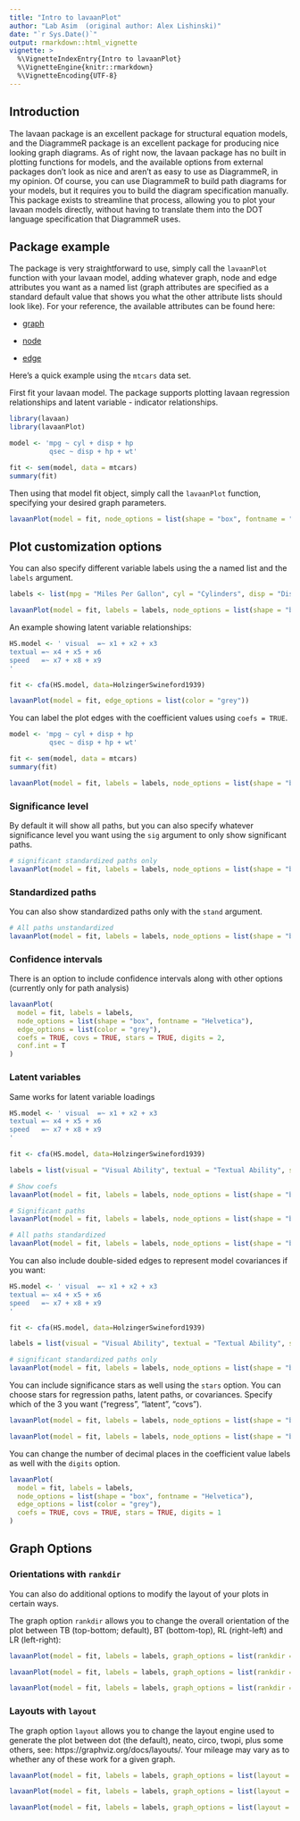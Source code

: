 ```yaml
---
title: "Intro to lavaanPlot"
author: "Lab Asim  (original author: Alex Lishinski)"
date: "`r Sys.Date()`"
output: rmarkdown::html_vignette
vignette: >
  %\VignetteIndexEntry{Intro to lavaanPlot}
  %\VignetteEngine{knitr::rmarkdown}
  %\VignetteEncoding{UTF-8}
---
```


## Introduction

The lavaan package is an excellent package for structural equation models, and the DiagrammeR package is an excellent package for producing nice looking graph diagrams. As of right now, the lavaan package has no built in plotting functions for models, and the available options from external packages don't look as nice and aren't as easy to use as DiagrammeR, in my opinion. Of course, you can use DiagrammeR to build path diagrams for your models, but it requires you to build the diagram specification manually. This package exists to streamline that process, allowing you to plot your lavaan models directly, without having to translate them into the DOT language specification that DiagrammeR uses.

## Package example

The package is very straightforward to use, simply call the `lavaanPlot` function with your lavaan model, adding whatever graph, node and edge attributes you want as a named list (graph attributes are specified as a standard default value that shows you what the other attribute lists should look like). For your reference, the available attributes can be found here: 

* [graph](https://graphviz.org/docs/graph/) 

* [node](https://graphviz.org/docs/nodes/)

* [edge](https://graphviz.org/docs/edges/)


Here's a quick example using the `mtcars` data set. 

First fit your lavaan model. The package supports plotting lavaan regression relationships and latent variable - indicator relationships.

```r
library(lavaan)
library(lavaanPlot)

model <- 'mpg ~ cyl + disp + hp
          qsec ~ disp + hp + wt'

fit <- sem(model, data = mtcars)
summary(fit)
```

Then using that model fit object, simply call the `lavaanPlot` function, specifying your desired graph parameters.

```r
lavaanPlot(model = fit, node_options = list(shape = "box", fontname = "Helvetica"), edge_options = list(color = "grey"), coefs = FALSE)
```
## Plot customization options

You can also specify different variable labels using the a named list and the `labels` argument.

```r
labels <- list(mpg = "Miles Per Gallon", cyl = "Cylinders", disp = "Displacement", hp = "Horsepower", qsec = "Speed", wt = "Weight")

lavaanPlot(model = fit, labels = labels, node_options = list(shape = "box", fontname = "Helvetica"), edge_options = list(color = "grey"), coefs = FALSE)
```

An example showing latent variable relationships:

```r
HS.model <- ' visual  =~ x1 + x2 + x3      
textual =~ x4 + x5 + x6
speed   =~ x7 + x8 + x9 
'

fit <- cfa(HS.model, data=HolzingerSwineford1939)

lavaanPlot(model = fit, edge_options = list(color = "grey"))
```

You can label the plot edges with the coefficient values using `coefs = TRUE`. 

```r
model <- 'mpg ~ cyl + disp + hp
          qsec ~ disp + hp + wt'

fit <- sem(model, data = mtcars)
summary(fit)

lavaanPlot(model = fit, labels = labels, node_options = list(shape = "box", fontname = "Helvetica"), edge_options = list(color = "grey"), coefs = TRUE)
```

### Significance level
By default it will show all paths, but you can also specify whatever significance level you want using the `sig` argument to only show significant paths.

```r
# significant standardized paths only
lavaanPlot(model = fit, labels = labels, node_options = list(shape = "box", fontname = "Helvetica"), edge_options = list(color = "grey"), coefs = TRUE, sig = .05)
```

### Standardized paths
You can also show standardized paths only with the `stand` argument.

```r
# All paths unstandardized
lavaanPlot(model = fit, labels = labels, node_options = list(shape = "box", fontname = "Helvetica"), edge_options = list(color = "grey"), coefs = TRUE, stand = TRUE)
```

### Confidence intervals
There is an option to include confidence intervals along with other options (currently only for path analysis)

```r
lavaanPlot(
  model = fit, labels = labels, 
  node_options = list(shape = "box", fontname = "Helvetica"), 
  edge_options = list(color = "grey"), 
  coefs = TRUE, covs = TRUE, stars = TRUE, digits = 2,
  conf.int = T
)
```


### Latent variables
Same works for latent variable loadings

```r
HS.model <- ' visual  =~ x1 + x2 + x3      
textual =~ x4 + x5 + x6
speed   =~ x7 + x8 + x9 
'

fit <- cfa(HS.model, data=HolzingerSwineford1939)

labels = list(visual = "Visual Ability", textual = "Textual Ability", speed = "Speed Ability")

# Show coefs
lavaanPlot(model = fit, labels = labels, node_options = list(shape = "box", fontname = "Helvetica"), edge_options = list(color = "grey"), coefs = TRUE)

# Significant paths
lavaanPlot(model = fit, labels = labels, node_options = list(shape = "box", fontname = "Helvetica"), edge_options = list(color = "grey"), coefs = TRUE, sig = .05)

# All paths standardized
lavaanPlot(model = fit, labels = labels, node_options = list(shape = "box", fontname = "Helvetica"), edge_options = list(color = "grey"), coefs = TRUE, stand = TRUE)
```

You can also include double-sided edges to represent model covariances if you want:

```r
HS.model <- ' visual  =~ x1 + x2 + x3      
textual =~ x4 + x5 + x6
speed   =~ x7 + x8 + x9 
'

fit <- cfa(HS.model, data=HolzingerSwineford1939)

labels = list(visual = "Visual Ability", textual = "Textual Ability", speed = "Speed Ability")

# significant standardized paths only
lavaanPlot(model = fit, labels = labels, node_options = list(shape = "box", fontname = "Helvetica"), edge_options = list(color = "grey"), coefs = TRUE, covs = TRUE)
```

You can include significance stars as well using the `stars` option. 
You can choose stars for regression paths, latent paths, or covariances. Specify which of the 3 you want ("regress", "latent", "covs").

```r
lavaanPlot(model = fit, labels = labels, node_options = list(shape = "box", fontname = "Helvetica"), edge_options = list(color = "grey"), coefs = TRUE, covs = TRUE, stars = "covs")

lavaanPlot(model = fit, labels = labels, node_options = list(shape = "box", fontname = "Helvetica"), edge_options = list(color = "grey"), coefs = TRUE, covs = TRUE, stars = "latent")
```
You can change the number of decimal places in the coefficient value labels as well with the `digits` option.

```r
lavaanPlot(
  model = fit, labels = labels, 
  node_options = list(shape = "box", fontname = "Helvetica"), 
  edge_options = list(color = "grey"), 
  coefs = TRUE, covs = TRUE, stars = TRUE, digits = 1
)
```

## Graph Options

### Orientations with `rankdir`

You can also do additional options to modify the layout of your plots in certain ways.

The graph option `rankdir` allows you to change the overall orientation of the plot between TB (top-bottom; default), BT (bottom-top), RL (right-left) and LR (left-right):

```r
lavaanPlot(model = fit, labels = labels, graph_options = list(rankdir = "LR"), node_options = list(shape = "box", fontname = "Helvetica"), edge_options = list(color = "grey"), coefs = TRUE, covs = TRUE, stars = TRUE, digits = 1)
```

```r
lavaanPlot(model = fit, labels = labels, graph_options = list(rankdir = "RL"), node_options = list(shape = "box", fontname = "Helvetica"), edge_options = list(color = "grey"), coefs = TRUE, covs = TRUE, stars = TRUE, digits = 1)
```



```r
lavaanPlot(model = fit, labels = labels, graph_options = list(rankdir = "BT"), node_options = list(shape = "box", fontname = "Helvetica"), edge_options = list(color = "grey"), coefs = TRUE, covs = TRUE, stars = TRUE, digits = 1)
```
### Layouts with `layout`

The graph option `layout` allows you to change the layout engine used to generate the plot between dot (the default), neato, circo, twopi, plus some others, see: https://graphviz.org/docs/layouts/. Your mileage may vary as to whether any of these work for a given graph.

```r
lavaanPlot(model = fit, labels = labels, graph_options = list(layout = "neato"), node_options = list(shape = "box", fontname = "Helvetica"), edge_options = list(color = "grey"), coefs = TRUE, covs = TRUE, stars = TRUE, digits = 1)
```

```r
lavaanPlot(model = fit, labels = labels, graph_options = list(layout = "circo"), node_options = list(shape = "box", fontname = "Helvetica"), edge_options = list(color = "grey"), coefs = TRUE, covs = TRUE, stars = TRUE, digits = 1)
```

```r
lavaanPlot(model = fit, labels = labels, graph_options = list(layout = "twopi"), node_options = list(shape = "box", fontname = "Helvetica"), edge_options = list(color = "grey"), coefs = TRUE, covs = TRUE, stars = TRUE, digits = 1)
```
